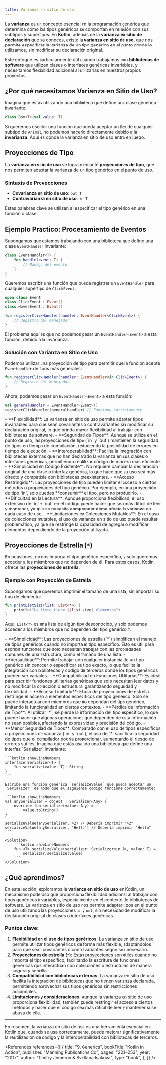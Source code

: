 ```yaml
---
title: Varianza en sitio de uso
---
```


<ReadingTime />
<GithubRepoLink user="r8vnhill" repo="" />

La **varianza** es un concepto esencial en la programación genérica que determina cómo los tipos genéricos se comportan en relación con sus subtipos y supertipos. En **Kotlin**, además de la **varianza en sitio de declaración** que ya conoces, existe la **varianza en sitio de uso**, que nos permite especificar la varianza de un tipo genérico en el punto donde lo utilizamos, sin modificar su declaración original.

Este enfoque es particularmente útil cuando trabajamos con **bibliotecas de software** que utilizan clases o interfaces genéricas invariables, y necesitamos flexibilidad adicional al utilizarlas en nuestros propios proyectos.

## ¿Por qué necesitamos Varianza en Sitio de Uso?

Imagina que estás utilizando una biblioteca que define una clase genérica invariante:

```kotlin showLineNumbers
class Box<T>(val value: T)
```

Si queremos escribir una función que pueda aceptar un `Box` de cualquier subtipo de `Animal`, no podemos hacerlo directamente debido a la **invarianza**. Aquí es donde la varianza en sitio de uso entra en juego.

## Proyecciones de Tipo

La **varianza en sitio de uso** se logra mediante **proyecciones de tipo**, que nos permiten adaptar la varianza de un tipo genérico en el punto de uso.

### Sintaxis de Proyecciones

- **Covarianza en sitio de uso**: `out T`
- **Contravarianza en sitio de uso**: `in T`

Estas palabras clave se utilizan al especificar el tipo genérico en una función o clase.

## Ejemplo Práctico: Procesamiento de Eventos

Supongamos que estamos trabajando con una biblioteca que define una clase `EventHandler` invariante:

```kotlin showLineNumbers
class EventHandler<T> {
    fun handle(event: T) {
        // Manejo del evento
    }
}
```

Queremos escribir una función que pueda registrar un `EventHandler` para cualquier supertipo de `ClickEvent`.

```kotlin showLineNumbers
open class Event
class ClickEvent : Event()
class HoverEvent : Event()
```

```kotlin showLineNumbers
fun registerClickHandler(handler: EventHandler<ClickEvent>) {
    // Registro del manejador
}
```

El problema aquí es que no podemos pasar un `EventHandler<Event>` a esta función, debido a la invarianza.

### Solución con Varianza en Sitio de Uso

Podemos utilizar una proyección de tipo para permitir que la función acepte `EventHandler` de tipos más generales:

```kotlin showLineNumbers
fun registerClickHandler(handler: EventHandler<in ClickEvent>) {
    // Registro del manejador
}
```

Ahora, podemos pasar un `EventHandler<Event>` a esta función:

```kotlin showLineNumbers
val generalHandler = EventHandler<Event>()
registerClickHandler(generalHandler) // Funciona correctamente
```

<ProCons>
   <Pros>
      - **Flexibilidad**: La varianza en sitio de uso permite adaptar tipos invariables para que sean covariantes o contravariantes sin modificar su declaración original, lo que brinda mayor flexibilidad al trabajar con bibliotecas de software.
      - **Seguridad de Tipos**: Aunque se utiliza en el punto de uso, las proyecciones de tipo (`in` y `out`) mantienen la seguridad de tipos en tiempo de compilación, reduciendo la posibilidad de errores en tiempo de ejecución.
      - **Interoperabilidad**: Facilita la integración con bibliotecas externas que no han declarado la varianza en sus clases o interfaces genéricas, permitiendo reutilizar código de manera más eficiente.
      - **Simplicidad en Código Existente**: No requiere cambiar la declaración original de una clase o interfaz genérica, lo que hace que su uso sea más directo y compatible con bibliotecas preexistentes.

   </Pros>
   <Cons>
      - **Acceso Restringido**: Las proyecciones de tipo pueden limitar el acceso a ciertos métodos o propiedades del tipo genérico. Por ejemplo, en una proyección de tipo `in`, solo puedes **consumir** el tipo, pero no producirlo.
      - **Dificultad en la Lectura**: Aunque proporciona flexibilidad, el uso extensivo de `in` y `out` en el código puede hacer que sea más difícil de leer y mantener, ya que se necesita comprender cómo afecta la varianza en cada caso de uso.
      - **Limitaciones en Colecciones Mutables**: En el caso de colecciones mutables, el uso de varianza en sitio de uso puede resultar problemático, ya que se restringe la capacidad de agregar o modificar elementos dependiendo de la proyección utilizada.
   </Cons>
</ProCons>

## Proyecciones de Estrella (`*`)

En ocasiones, no nos importa el tipo genérico específico, y solo queremos acceder a los miembros que no dependen de él. Para estos casos, Kotlin ofrece las **proyecciones de estrella**.

### Ejemplo con Proyección de Estrella

Supongamos que queremos imprimir el tamaño de una lista, sin importar su tipo de elemento:

```kotlin showLineNumbers
fun printListSize(list: List<*>) {
    println("La lista tiene ${list.size} elementos")
}
```

Aquí, `List<*>` es una lista de algún tipo desconocido, y solo podemos acceder a los miembros que no dependen del tipo genérico `T`.

<ProCons>
   <Pros>
      - **Simplicidad**: Las proyecciones de estrella (`*`) simplifican el manejo de tipos genéricos cuando no importa el tipo específico. Esto es útil para escribir funciones que solo necesitan trabajar con las propiedades comunes de una estructura, como el tamaño de una lista.
      - **Versatilidad**: Permite trabajar con cualquier instancia de un tipo genérico sin conocer o especificar su tipo exacto, lo que facilita la integración con bibliotecas y código de terceros donde los tipos genéricos pueden ser variados.
      - **Compatibilidad en Funciones Utilitarias**: Es ideal para escribir funciones utilitarias genéricas que solo necesitan leer datos y no modificar la colección o estructura, garantizando seguridad y flexibilidad.

   </Pros>
   <Cons>
      - **Acceso Limitado**: El uso de proyecciones de estrella restringe el acceso a elementos específicos del tipo genérico. Solo se puede interactuar con miembros que no dependan del tipo genérico, limitando la funcionalidad en ciertos contextos.
      - **Pérdida de Información de Tipo**: Al utilizar `*`, se pierde la información del tipo específico, lo que puede hacer que algunas operaciones que dependen de esta información no sean posibles, afectando la expresividad y precisión del código.
      - **Menor Seguridad de Tipos**: Comparado con el uso de tipos específicos o proyecciones de varianza (`in` y `out`), el uso de `*` sacrifica la seguridad de tipos que el compilador podría proporcionar, aumentando el riesgo de errores sutiles.
   </Cons>
</ProCons>

<Exercise>
    Imagina que estás usando una biblioteca que define una interfaz `Serializer` invariante:

    ```kotlin showLineNumbers
    interface Serializer<T> {
        fun serialize(value: T): String
    }
    ```

    Escribe una función genérica `serializeValue` que pueda aceptar un `Serializer` de modo que el siguiente código funcione correctamente:

    ```kotlin showLineNumbers
    val anySerializer = object : Serializer<Any> {
        override fun serialize(value: Any) =
            value.toString()
    }

    serializeValue(anySerializer, 42) // Debería imprimir "42"
    serializeValue(anySerializer, "Hello") // Debería imprimir "Hello"
    ```

    <Solution>
        ```kotlin showLineNumbers
        fun <T> serializeValue(serializer: Serializer<in T>, value: T) =
            serializer.serialize(value)
        ```
    </Solution>
</Exercise>

## ¿Qué aprendimos?

En esta lección, exploramos la **varianza en sitio de uso** en Kotlin, un mecanismo poderoso que proporciona flexibilidad adicional al trabajar con tipos genéricos invariables, especialmente en el contexto de bibliotecas de software. La varianza en sitio de uso nos permite adaptar tipos en el punto de uso utilizando las proyecciones `in` y `out`, sin necesidad de modificar la declaración original de clases o interfaces genéricas.

### Puntos clave:

1. **Flexibilidad en el uso de tipos genéricos**: La varianza en sitio de uso permite utilizar tipos genéricos de forma más flexible, adaptándolos para que sean covariantes o contravariantes según sea necesario.
2. **Proyecciones de estrella (`*`)**: Estas proyecciones son útiles cuando no importa el tipo específico, facilitando la escritura de funciones genéricas que interactúan con colecciones o estructuras de manera segura y sencilla.
3. **Compatibilidad con bibliotecas externas**: La varianza en sitio de uso facilita la integración de bibliotecas que no tienen varianza declarada, permitiendo aprovechar sus tipos genéricos sin restricciones adicionales.
4. **Limitaciones y consideraciones**: Aunque la varianza en sitio de uso proporciona flexibilidad, también puede restringir el acceso a ciertos métodos y hacer que el código sea más difícil de leer y mantener si se abusa de ella.

---

En resumen, la varianza en sitio de uso es una herramienta esencial en Kotlin que, cuando se usa correctamente, puede mejorar significativamente la reutilización de código y la interoperabilidad con bibliotecas de terceros.

<References references={[
    {
        title: "9. Generics",
        bookTitle: "Kotlin in Action",
        publisher: "Manning Publications Co",
        pages: "223–253",
        year: "2017",
        author: "Dmitry Jemerov & Svetlana Isakova",
        type: "book",
    },
]} />
